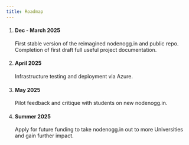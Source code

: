 ```yaml
---
title: Roadmap
---
```



<Steps>

1. #### Dec - March 2025

   First stable version of the reimagined nodenogg.in and public repo.
   Completion of first draft full useful project documentation.

2. #### April 2025

   Infrastructure testing and deployment via Azure.

3. #### May 2025

   Pilot feedback and critique with students on new nodenogg.in.

4. #### Summer 2025

   Apply for future funding to take nodenogg.in out to more Universities and gain further impact.

</Steps>
